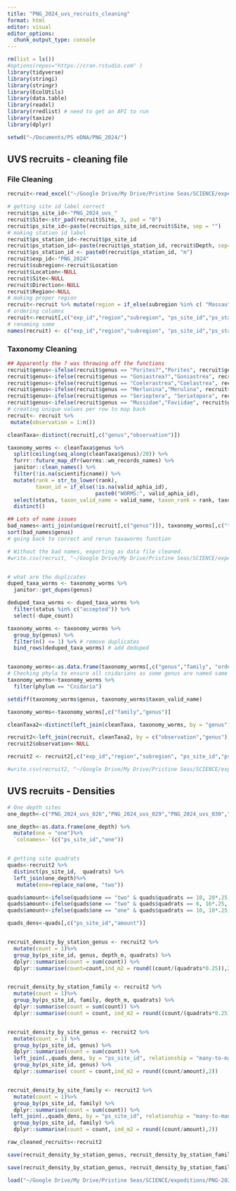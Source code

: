 ```yaml
---
title: "PNG_2024_uvs_recruits_cleaning"
format: html
editor: visual
editor_options: 
  chunk_output_type: console
---
```


```r

rm(list = ls())
#options(repos="https://cran.rstudio.com" )
library(tidyverse)
library(stringi)
library(stringr)
library(EcolUtils)
library(data.table)
library(readxl)
library(rredlist) # need to get an API to run
library(taxize)
library(dplyr)

setwd("~/Documents/PS eDNA/PNG_2024/")
```

## UVS recruits - cleaning file

### File Cleaning

```r
recruit<-read_excel("~/Google Drive/My Drive/Pristine Seas/SCIENCE/expeditions/PNG-2024/data/primary/raw/benthos/PNG_2024_recruits_fieldsheet_MT.xlsx", sheet = 1)

# getting site id label correct
recruit$ps_site_id<-"PNG_2024_uvs_"
recruit$Site<-str_pad(recruit$Site, 3, pad = "0")
recruit$ps_site_id<-paste(recruit$ps_site_id,recruit$Site, sep = "")
# making station id label
recruit$ps_station_id<-recruit$ps_site_id
recruit$ps_station_id<-paste(recruit$ps_station_id, recruit$Depth, sep="_")
recruit$ps_station_id <- paste0(recruit$ps_station_id, "m")
recruit$exp_id<-"PNG_2024"
recruit$subregion<-recruit$Location
recruit$Location<-NULL
recruit$Site<-NULL
recruit$Direction<-NULL
recruit$Region<-NULL
# making proper region
recruit<-recruit %>% mutate(region = if_else(subregion %in% c( "Massau", "Emirau","Tench"),"Murat", "Lovongai"))
# ordering columns
recruit<-recruit[,c("exp_id","region","subregion", "ps_site_id","ps_station_id", "Transect","Depth", "Quadrats","Genus","Size_cm", "Observer" )]
# renaming some
names(recruit) <- c("exp_id","region","subregion", "ps_site_id","ps_station_id", "transect","depth_m","quadrats", "genus","size_cm", "observer" )


```

### Taxonomy Cleaning

```r
## Apparently the ? was throwing off the functions
recruit$genus<-ifelse(recruit$genus == "Porites?","Porites", recruit$genus)
recruit$genus<-ifelse(recruit$genus == "Goniastrea?","Goniastrea", recruit$genus)
recruit$genus<-ifelse(recruit$genus == "Coelerastrea","Coelastrea", recruit$genus)
recruit$genus<-ifelse(recruit$genus == "Merlunina","Merulina", recruit$genus)
recruit$genus<-ifelse(recruit$genus == "Serioptera", "Seriatopora", recruit$genus)
recruit$genus<-ifelse(recruit$genus == "Mussidae","Faviidae", recruit$genus)
# creating unique values per row to map back
recruit<- recruit %>% 
 mutate(observation = 1:n())

cleanTaxa<-distinct(recruit[,c("genus","observation")])

taxonomy_worms <- cleanTaxa$genus %>% 
  split(ceiling(seq_along(cleanTaxa$genus)/20)) %>% 
  furrr::future_map_dfr(worrms::wm_records_names) %>% 
  janitor::clean_names() %>% 
  filter(!is.na(scientificname)) %>% 
  mutate(rank = str_to_lower(rank),
         taxon_id = if_else(!is.na(valid_aphia_id),
                            paste0("WORMS:", valid_aphia_id),                        NA_character_)) %>% 
  select(status, taxon_valid_name = valid_name, taxon_rank = rank, taxon_id, taxon_authority = valid_authority, kingdom, phylum, class, order, family, genus) %>% 
  distinct()

## Lots of name issues
bad_names<-anti_join(unique(recruit[,c("genus")]), taxonomy_worms[,c("taxon_valid_name")], by = c("genus" ="taxon_valid_name"))
sort(bad_names$genus)
# going back to correct and rerun taxaworms function

# Without the bad names, exporting as data file cleaned.
#write.csv(recruit, "~/Google Drive/My Drive/Pristine Seas/SCIENCE/expeditions/PNG-2024/data/primary/raw/benthos/Updated_PNG_2024_recruits_fieldsheet.csv", row.names = F)


# what are the duplicates
duped_taxa_worms <- taxonomy_worms %>% 
  janitor::get_dupes(genus) 

deduped_taxa_worms <- duped_taxa_worms %>% 
  filter(status %in% c("accepted")) %>% 
  select(-dupe_count)

taxonomy_worms <- taxonomy_worms %>% 
  group_by(genus) %>% 
  filter(n() <= 1) %>% # remove duplicates
  bind_rows(deduped_taxa_worms) # add deduped


taxonomy_worms<-as.data.frame(taxonomy_worms[,c("genus","family", "order","class","phylum", "taxon_valid_name")])
# Checking phyla to ensure all cnidarians as some genus are named same from different groups
taxonomy_worms<-taxonomy_worms %>%
  filter(phylum == "Cnidaria")

setdiff(taxonomy_worms$genus, taxonomy_worms$taxon_valid_name)

taxonomy_worms<-taxonomy_worms[,c("family","genus")]

cleanTaxa2<-distinct(left_join(cleanTaxa, taxonomy_worms, by = "genus"))

recruit2<-left_join(recruit, cleanTaxa2, by = c("observation","genus"))
recruit2$observation<-NULL

recruit2 <- recruit2[,c("exp_id","region","subregion", "ps_site_id","ps_station_id", "transect","depth_m","quadrats","family", "genus","size_cm", "observer" )]

#write.csv(recruit2, "~/Google Drive/My Drive/Pristine Seas/SCIENCE/expeditions/PNG-2024/data/primary/raw/benthos/Updated_PNG_2024_uvs_recruits_fieldsheet.csv", row.names = F)

```

## UVS recruits - Densities

```r

# One depth sites
one_depth<-c("PNG_2024_uvs_026","PNG_2024_uvs_029","PNG_2024_uvs_030","PNG_2024_uvs_031","PNG_2024_uvs_032","PNG_2024_uvs_036","PNG_2024_uvs_037","PNG_2024_uvs_038","PNG_2024_uvs_039","PNG_2024_uvs_040","PNG_2024_uvs_041","PNG_2024_uvs_042")

one_depth<-as.data.frame(one_depth) %>%
  mutate(one = "one")%>%
  `colnames<-`(c("ps_site_id","one"))


# getting site quadrats
quads<-recruit2 %>%
  distinct(ps_site_id,  quadrats) %>%
  left_join(one_depth)%>%
   mutate(one=replace_na(one, "two"))

quads$amount<-ifelse(quads$one == "two" & quads$quadrats == 10, 20*.25, quads$quadrats )
quads$amount<-ifelse(quads$one == "two" & quads$quadrats == 6, 16*.25, quads$amount)
quads$amount<-ifelse(quads$one == "one" & quads$quadrats == 10, 10*.25, quads$amount)

quads_dens<-quads[,c("ps_site_id","amount")]


recruit_density_by_station_genus <- recruit2 %>% 
  mutate(count = 1)%>%
  group_by(ps_site_id, genus, depth_m, quadrats) %>%
  dplyr::summarise(count = sum(count)) %>%
  dplyr::summarise(count=count,ind_m2 = round((count/(quadrats*0.25)),2))


recruit_density_by_station_family <- recruit2 %>% 
  mutate(count = 1)%>%
  group_by(ps_site_id, family, depth_m, quadrats) %>%
  dplyr::summarise(count = sum(count)) %>%
  dplyr::summarise(count = count, ind_m2 = round((count/(quadrats*0.25)),2))


recruit_density_by_site_genus <- recruit2 %>% 
  mutate(count = 1) %>%
  group_by(ps_site_id, genus) %>%
  dplyr::summarise(count = sum(count)) %>%
  left_join(.,quads_dens, by = "ps_site_id", relationship = "many-to-many") %>%
  group_by(ps_site_id, genus) %>%
  dplyr::summarise( count = count,ind_m2 = round((count/amount),2))


recruit_density_by_site_family <- recruit2 %>% 
  mutate(count = 1)%>%
  group_by(ps_site_id, family) %>%
  dplyr::summarise(count = sum(count)) %>%
 left_join(.,quads_dens, by = "ps_site_id", relationship = "many-to-many") %>%
  group_by(ps_site_id, family) %>%
  dplyr::summarise(count = count, ind_m2 = round((count/amount),2))

raw_cleaned_recruits<-recruit2

save(recruit_density_by_station_genus, recruit_density_by_station_family, recruit_density_by_site_genus, recruit_density_by_site_family, raw_cleaned_recruits, file = "~/Google Drive/My Drive/Pristine Seas/SCIENCE/expeditions/PNG-2024/data/primary/processed/recruits/PNG_2024_uvs_recruit.RData")

save(recruit_density_by_station_genus, recruit_density_by_station_family, recruit_density_by_site_genus, recruit_density_by_site_family, raw_cleaned_recruits,  file = "PNG_2024_uvs_recruit.RData")

load("~/Google Drive/My Drive/Pristine Seas/SCIENCE/expeditions/PNG-2024/data/primary/processed/fish/fish.RData")

```

